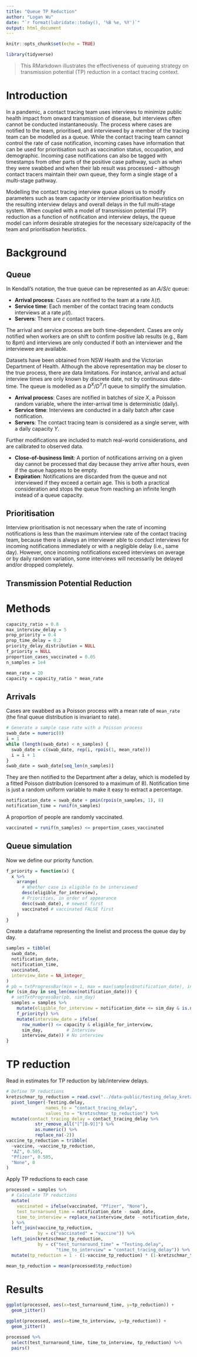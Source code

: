 ```yaml
---
title: "Queue TP Reduction"
author: "Logan Wu"
date: "`r format(lubridate::today(), '%B %e, %Y')`"
output: html_document
---
```


```r
knitr::opts_chunk$set(echo = TRUE)

library(tidyverse)
```

> This RMarkdown illustrates the effectiveness of queueing strategy on transmission potential (TP) reduction in a contact tracing context.

# Introduction

In a pandemic, a contact tracing team uses interviews to minimize public health impact from onward transmission of disease, but interviews often cannot be conducted instantaneously. The process where cases are notified to the team, prioritised, and interviewed by a member of the tracing team can be modelled as a queue. While the contact tracing team cannot control the rate of case notification, incoming cases have information that can be used for prioritisation such as vaccination status, occupation, and demographic. Incoming case notifications can also be tagged with timestamps from other parts of the positive case pathway, such as when they were swabbed and when their lab result was processed -- although contact tracers maintain their own queue, they form a single stage of a multi-stage pathway.

Modelling the contact tracing interview queue allows us to modify parameters such as team capacity or interview prioritisation heuristics on the resulting interview delays and overall delays in the full multi-stage system. When coupled with a model of transmission potential (TP) reduction as a function of notification and interview delays, the queue model can inform desirable strategies for the necessary size/capacity of the team and prioritisation heuristics.

# Background

## Queue

In Kendall's notation, the true queue can be represented as an $A/S/c$ queue:

- **Arrival process**: Cases are notified to the team at a rate $\lambda(t)$.
- **Service time**: Each member of the contact tracing team conducts interviews at a rate $\mu(t)$.
- **Servers**: There are $c$ contact tracers.

The arrival and service process are both time-dependent. Cases are only notified when workers are on shift to confirm positive lab results (e.g., 8am to 8pm) and interviews are only conducted if both an interviewer and the interviewee are available.

Datasets have been obtained from NSW Health and the Victorian Department of Health. Although the above representation may be closer to the true process, there are data limitations. For instance, arrival and actual interview times are only known by discrete date, not by continuous date-time. The queue is modelled as a $D^X/D^Y/1$ queue to simplify the simulation.

- **Arrival process**: Cases are notified in batches of size $X$, a Poisson random variable, where the inter-arrival time is deterministic (daily).
- **Service time**: Interviews are conducted in a daily batch after case notification.
- **Servers**: The contact tracing team is considered as a single server, with a daily capacity $Y$.

Further modifications are included to match real-world considerations, and are calibrated to observed data.

- **Close-of-business limit**: A portion of notifications arriving on a given day cannot be processed that day because they arrive after hours, even if the queue happens to be empty.
- **Expiration**: Notifications are discarded from the queue and not interviewed if they exceed a certain age. This is both a practical consideration and stops the queue from reaching an infinite length instead of a queue capacity.

## Prioritisation

Interview prioritisation is not necessary when the rate of incoming notifications is less than the maximum interview rate of the contact tracing team, because there is always an interviewer able to conduct interviews for incoming notifications immediately or with a negligible delay (i.e., same day). However, once incoming notifications exceed interviews on average or by daily random variation, some interviews will necessarily be delayed and/or dropped completely.

## Transmission Potential Reduction

# Methods

```r
capacity_ratio = 0.8
max_interview_delay = 5
prop_priority = 0.4
prop_time_delay = 0.2
priority_delay_distribution = NULL
f_priority = NULL
proportion_cases_vaccinated = 0.05
n_samples = 1e4

mean_rate = 20
capacity = capacity_ratio * mean_rate
```

## Arrivals

Cases are swabbed as a Poisson process with a mean rate of `mean_rate` (the final queue distribution is invariant to rate).

```r
# Generate a sample case rate with a Poisson process
swab_date = numeric(0)
i = 1
while (length(swab_date) < n_samples) {
  swab_date = c(swab_date, rep(i, rpois(1, mean_rate)))
  i = i + 1
}
swab_date = swab_date[seq_len(n_samples)]
```

They are then notified to the Department after a delay, which is modelled by a fitted Poisson distribution (censored to a maximum of 8). Notification time is just a random uniform variable to make it easy to extract a percentage.

```r
notification_date = swab_date + pmin(rpois(n_samples, 1), 8)
notification_time = runif(n_samples)
```

A proportion of people are randomly vaccinated.

```r
vaccinated = runif(n_samples) <= proportion_cases_vaccinated
```

## Queue simulation

Now we define our priority function.

```r
f_priority = function(x) {
  x %>%
    arrange(
      # Whether case is eligible to be interviewed
      desc(eligible_for_interview),
      # Priorities, in order of appearance
      desc(swab_date), # newest first
      vaccinated # vaccinated FALSE first
    )
}
```

Create a dataframe representing the linelist and process the queue day by day.

```r
samples = tibble(
  swab_date,
  notification_date,
  notification_time,
  vaccinated,
  interview_date = NA_integer_
)
# pb = txtProgressBar(min = 1, max = max(samples$notification_date), initial = 1)
for (sim_day in seq_len(max(notification_date))) {
  # setTxtProgressBar(pb, sim_day)
  samples = samples %>%
    mutate(eligible_for_interview = notification_date <= sim_day & is.na(interview_date) & notification_date >= (sim_day-max_interview_delay) & !(notification_date==sim_day & notification_time < prop_time_delay)) %>%
    f_priority() %>%
    mutate(interview_date = ifelse(
      row_number() <= capacity & eligible_for_interview,
      sim_day,         # Interview
      interview_date)) # No interview
}
```

# TP reduction

Read in estimates for TP reduction by lab/interview delays.

```r
# Define TP reductions
kretzschmar_tp_reduction = read.csv("../data-public/testing_delay_kretzschmar_table_2_extended.csv") %>%
  pivot_longer(-Testing.delay,
               names_to = "contact_tracing_delay",
               values_to = "kretzschmar_tp_reduction") %>%
  mutate(contact_tracing_delay = contact_tracing_delay %>%
           str_remove_all("[^[0-9]]") %>%
           as.numeric() %>%
           replace_na(-2))
vaccine_tp_reduction = tribble(
  ~vaccine, ~vaccine_tp_reduction,
  "AZ", 0.505,
  "Pfizer", 0.505,
  "None", 0
)
```

Apply TP reductions to each case

```r
processed = samples %>%
  # Calculate TP reductions
  mutate(
    vaccinated = ifelse(vaccinated, "Pfizer", "None"),
    test_turnaround_time = notification_date - swab_date,
    time_to_interview = replace_na(interview_date - notification_date, -2)
  ) %>%
  left_join(vaccine_tp_reduction,
            by = c("vaccinated" = "vaccine")) %>%
  left_join(kretzschmar_tp_reduction,
            by = c("test_turnaround_time" = "Testing.delay",
                   "time_to_interview" = "contact_tracing_delay")) %>%
  mutate(tp_reduction = 1 - (1-vaccine_tp_reduction) * (1-kretzschmar_tp_reduction))

mean_tp_reduction = mean(processed$tp_reduction)
```

# Results

```r
ggplot(processed, aes(x=test_turnaround_time, y=tp_reduction)) +
  geom_jitter()

ggplot(processed, aes(x=time_to_interview, y=tp_reduction)) +
  geom_jitter()

processed %>%
  select(test_turnaround_time, time_to_interview, tp_reduction) %>%
  pairs()
```

